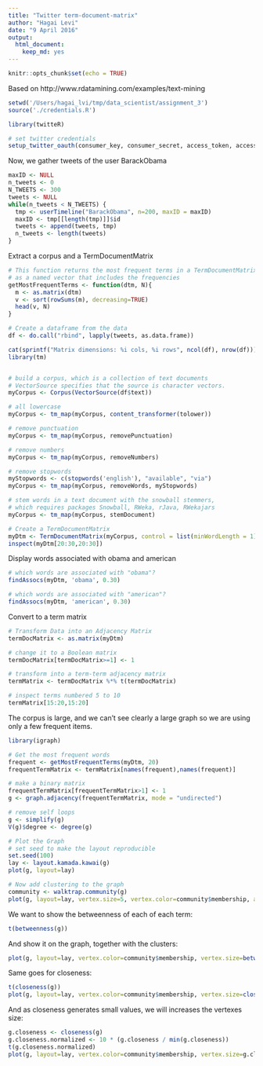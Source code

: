 ```yaml
---
title: "Twitter term-document-matrix"
author: "Hagai Levi"
date: "9 April 2016"
output: 
  html_document: 
    keep_md: yes
---
```


```r
knitr::opts_chunk$set(echo = TRUE)
```
Based on http://www.rdatamining.com/examples/text-mining

```r
setwd('/Users/hagai_lvi/tmp/data_scientist/assignment_3')
source('./credentials.R')
```

```r
library(twitteR)

# set twitter credentials
setup_twitter_oauth(consumer_key, consumer_secret, access_token, access_token_secret)
```

Now, we gather tweets of the user BarackObama
```r
maxID <- NULL
n_tweets <- 0
N_TWEETS <- 300
tweets <- NULL
while(n_tweets < N_TWEETS) {
  tmp <- userTimeline("BarackObama", n=200, maxID = maxID)
  maxID <- tmp[[length(tmp)]]$id  
  tweets <- append(tweets, tmp)
  n_tweets <- length(tweets)
}
```

Extract a corpus and a TermDocumentMatrix
```r
# This function returns the most frequent terms in a TermDocumentMatrix
# as a named vector that includes the frequencies
getMostFrequentTerms <- function(dtm, N){
  m <- as.matrix(dtm)
  v <- sort(rowSums(m), decreasing=TRUE)
  head(v, N)
}

# Create a dataframe from the data
df <- do.call("rbind", lapply(tweets, as.data.frame))

cat(sprintf("Matrix dimensions: %i cols, %i rows", ncol(df), nrow(df)))
library(tm)


# build a corpus, which is a collection of text documents
# VectorSource specifies that the source is character vectors.
myCorpus <- Corpus(VectorSource(df$text))

# all lowercase
myCorpus <- tm_map(myCorpus, content_transformer(tolower))

# remove punctuation
myCorpus <- tm_map(myCorpus, removePunctuation)

# remove numbers
myCorpus <- tm_map(myCorpus, removeNumbers)

# remove stopwords
myStopwords <- c(stopwords('english'), "available", "via")
myCorpus <- tm_map(myCorpus, removeWords, myStopwords)

# stem words in a text document with the snowball stemmers,
# which requires packages Snowball, RWeka, rJava, RWekajars
myCorpus <- tm_map(myCorpus, stemDocument)

# Create a TermDocumentMatrix
myDtm <- TermDocumentMatrix(myCorpus, control = list(minWordLength = 1))
inspect(myDtm[20:30,20:30])
```

Display words associated with obama and american
```r
# which words are associated with "obama"?
findAssocs(myDtm, 'obama', 0.30)

# which words are associated with "american"?
findAssocs(myDtm, 'american', 0.30)

```

Convert to a term matrix
```r

# Transform Data into an Adjacency Matrix
termDocMatrix <- as.matrix(myDtm)

# change it to a Boolean matrix
termDocMatrix[termDocMatrix>=1] <- 1

# transform into a term-term adjacency matrix
termMatrix <- termDocMatrix %*% t(termDocMatrix)

# inspect terms numbered 5 to 10
termMatrix[15:20,15:20]
```

The corpus is large, and we can't see clearly a large graph so we are using only a few
frequent items.
```r
library(igraph)

# Get the most frequent words
frequent <- getMostFrequentTerms(myDtm, 20)
frequentTermMatrix <- termMatrix[names(frequent),names(frequent)]

# make a binary matrix
frequentTermMatrix[frequentTermMatrix>1] <- 1
g <- graph.adjacency(frequentTermMatrix, mode = "undirected")

# remove self loops
g <- simplify(g)
V(g)$degree <- degree(g)

# Plot the Graph
# set seed to make the layout reproducible
set.seed(100)
lay <- layout.kamada.kawai(g)
plot(g, layout=lay)

# Now add clustering to the graph
community <- walktrap.community(g)
plot(g, layout=lay, vertex.size=5, vertex.color=community$membership, asp=FALSE)

```

We want to show the betweenness of each of each term: 
```r
t(betweenness(g))
```

And show it on the graph, together with the clusters:
```r
plot(g, layout=lay, vertex.color=community$membership, vertex.size=betweenness(g), asp=FALSE)
```

Same goes for closeness:
```r
t(closeness(g))
plot(g, layout=lay, vertex.color=community$membership, vertex.size=closeness(g), asp=FALSE)
```

And as closeness generates small values, we will increases the vertexes size:
```r
g.closeness <- closeness(g)
g.closeness.normalized <- 10 * (g.closeness / min(g.closeness))
t(g.closeness.normalized)
plot(g, layout=lay, vertex.color=community$membership, vertex.size=g.closeness.normalized, asp=FALSE)
```
